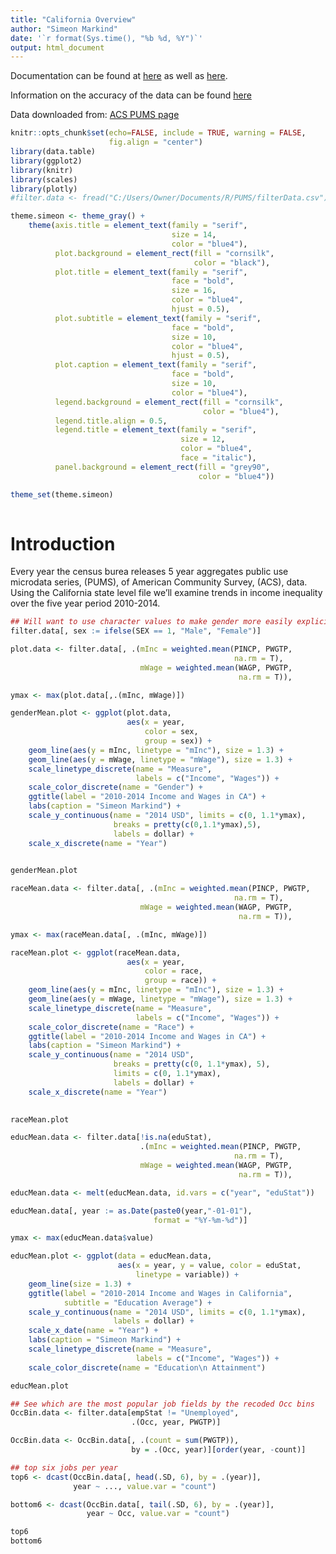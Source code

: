 ```yaml
---
title: "California Overview"
author: "Simeon Markind"
date: '`r format(Sys.time(), "%b %d, %Y")`'
output: html_document
---
```

Documentation can be found at [here]("http://www2.census.gov/programs-surveys/acs/tech_docs/pums/ACS2010_2014_PUMS_README.pdf") as well as [here]("http://www2.census.gov/programs-surveys/acs/tech_docs/pums/data_dict/PUMS_Data_Dictionary_2010-2014.pdf"). 

Information on the accuracy of the data can be found [here]("http://www2.census.gov/programs-surveys/acs/tech_docs/pums/accuracy/2010_2014AccuracyPUMS.pdf")

Data downloaded from: [ACS PUMS page]("https://factfinder.census.gov/faces/tableservices/jsf/pages/productview.xhtml?pid=ACS_pums_csv_2010_2014&prodType=document")

```r
knitr::opts_chunk$set(echo=FALSE, include = TRUE, warning = FALSE,
                      fig.align = "center")
library(data.table)
library(ggplot2)
library(knitr)
library(scales)
library(plotly)
#filter.data <- fread("C:/Users/Owner/Documents/R/PUMS/filterData.csv")

```

```r
theme.simeon <- theme_gray() +
    theme(axis.title = element_text(family = "serif",
                                    size = 14,
                                    color = "blue4"),
          plot.background = element_rect(fill = "cornsilk",
                                         color = "black"),
          plot.title = element_text(family = "serif",
                                    face = "bold",
                                    size = 16,
                                    color = "blue4",
                                    hjust = 0.5),
          plot.subtitle = element_text(family = "serif",
                                    face = "bold",
                                    size = 10,
                                    color = "blue4",
                                    hjust = 0.5),
          plot.caption = element_text(family = "serif",
                                    face = "bold",
                                    size = 10,
                                    color = "blue4"),
          legend.background = element_rect(fill = "cornsilk",
                                           color = "blue4"),
          legend.title.align = 0.5,
          legend.title = element_text(family = "serif",
                                      size = 12,
                                      color = "blue4",
                                      face = "italic"),
          panel.background = element_rect(fill = "grey90",
                                          color = "blue4"))

theme_set(theme.simeon)
                                    
```

# Introduction

Every year the census burea releases 5 year aggregates public use microdata series, (PUMS), of American Community Survey, (ACS), data. Using the California state level file we'll examine trends in income inequality over the five year period 2010-2014. 

```r
## Will want to use character values to make gender more easily explicit
filter.data[, sex := ifelse(SEX == 1, "Male", "Female")]

plot.data <- filter.data[, .(mInc = weighted.mean(PINCP, PWGTP, 
                                                  na.rm = T), 
                             mWage = weighted.mean(WAGP, PWGTP,
                                                   na.rm = T)),                 .(year, sex)]

```

```r
ymax <- max(plot.data[,.(mInc, mWage)])

genderMean.plot <- ggplot(plot.data, 
                          aes(x = year,
                              color = sex,
                              group = sex)) +
    geom_line(aes(y = mInc, linetype = "mInc"), size = 1.3) +
    geom_line(aes(y = mWage, linetype = "mWage"), size = 1.3) +
    scale_linetype_discrete(name = "Measure", 
                            labels = c("Income", "Wages")) +
    scale_color_discrete(name = "Gender") +
    ggtitle(label = "2010-2014 Income and Wages in CA") +
    labs(caption = "Simeon Markind") +
    scale_y_continuous(name = "2014 USD", limits = c(0, 1.1*ymax),
                       breaks = pretty(c(0,1.1*ymax),5),
                       labels = dollar) +
    scale_x_discrete(name = "Year")
                                    

genderMean.plot
```

```r
raceMean.data <- filter.data[, .(mInc = weighted.mean(PINCP, PWGTP, 
                                                  na.rm = T), 
                             mWage = weighted.mean(WAGP, PWGTP,
                                                   na.rm = T)),                 .(year, race)]

```

```r
ymax <- max(raceMean.data[, .(mInc, mWage)])

raceMean.plot <- ggplot(raceMean.data, 
                          aes(x = year,
                              color = race,
                              group = race)) +
    geom_line(aes(y = mInc, linetype = "mInc"), size = 1.3) +
    geom_line(aes(y = mWage, linetype = "mWage"), size = 1.3) +
    scale_linetype_discrete(name = "Measure", 
                            labels = c("Income", "Wages")) +
    scale_color_discrete(name = "Race") +
    ggtitle(label = "2010-2014 Income and Wages in CA") +
    labs(caption = "Simeon Markind") +
    scale_y_continuous(name = "2014 USD",
                       breaks = pretty(c(0, 1.1*ymax), 5),
                       limits = c(0, 1.1*ymax),
                       labels = dollar) +
    scale_x_discrete(name = "Year")
                                    

raceMean.plot
```

```r
educMean.data <- filter.data[!is.na(eduStat), 
                             .(mInc = weighted.mean(PINCP, PWGTP, 
                                                  na.rm = T), 
                             mWage = weighted.mean(WAGP, PWGTP,
                                                   na.rm = T)),                 .(year, eduStat)]

educMean.data <- melt(educMean.data, id.vars = c("year", "eduStat"))

educMean.data[, year := as.Date(paste0(year,"-01-01"), 
                                format = "%Y-%m-%d")]
```

```r

ymax <- max(educMean.data$value)

educMean.plot <- ggplot(data = educMean.data, 
                        aes(x = year, y = value, color = eduStat,
                            linetype = variable)) +
    geom_line(size = 1.3) +
    ggtitle(label = "2010-2014 Income and Wages in California",
            subtitle = "Education Average") +
    scale_y_continuous(name = "2014 USD", limits = c(0, 1.1*ymax),
                       labels = dollar) +
    scale_x_date(name = "Year") +
    labs(caption = "Simeon Markind") +
    scale_linetype_discrete(name = "Measure",
                            labels = c("Income", "Wages")) +
    scale_color_discrete(name = "Education\n Attainment")

educMean.plot
```

```r
## See which are the most popular job fields by the recoded Occ bins
OccBin.data <- filter.data[empStat != "Unemployed",
                           .(Occ, year, PWGTP)]

OccBin.data <- OccBin.data[, .(count = sum(PWGTP)),
                           by = .(Occ, year)][order(year, -count)]

## top six jobs per year
top6 <- dcast(OccBin.data[, head(.SD, 6), by = .(year)],
              year ~ ..., value.var = "count")

bottom6 <- dcast(OccBin.data[, tail(.SD, 6), by = .(year)],
                 year ~ Occ, value.var = "count")

top6
bottom6


```

